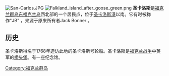 [[Image:San-Carlos.JPG|right]]
[[Image:Falkland_island_after_goose_green.png|right]]
'''圣卡洛斯'''是[[福克兰群岛|福克兰群岛]][[东福克兰岛|东福克兰岛]]西北部的一个居民点，位于[[圣卡洛斯港|圣卡洛斯港]]以南。它有时被称作"JB" ，来源于原来所有者Jack Bonner 。

== 历史 ==
圣卡洛斯得名于1768年造访此地的圣卡洛斯号轮船。圣卡洛斯是[[福克兰战争|福克兰战争]]中英军的[[桥头堡|桥头堡]]。有一座纪念馆。

[[Category:福克兰群岛|Category:福克兰群岛]]